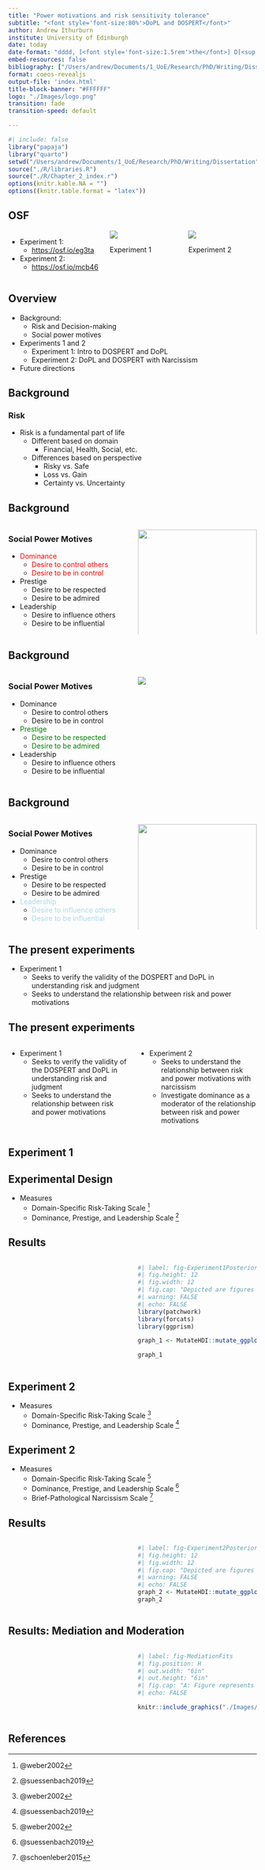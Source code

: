 ```yaml
---
title: "Power motivations and risk sensitivity tolerance"
subtitle: "<font style='font-size:80%'>DoPL and DOSPERT</font>"
author: Andrew Ithurburn
institute: University of Edinburgh
date: today
date-format: "dddd, [<font style='font-size:1.5rem'>the</font>] D[<sup style='font-size:65%;font-style:italic;'>th</sup>] [<font style='font-size:1.5rem'>of</font>] MMMM, YYYY"
embed-resources: false
bibliography: ["/Users/andrew/Documents/1_UoE/Research/PhD/Writing/Dissertation/References/references.bib"]
format: coeos-revealjs
output-file: 'index.html'
title-block-banner: "#FFFFFF"
logo: "./Images/logo.png"
transition: fade
transition-speed: default

---
```


```r
#| include: false
library("papaja")
library("quarto")
setwd("/Users/andrew/Documents/1_UoE/Research/PhD/Writing/Dissertation")
source("./R/libraries.R")
source("./R/Chapter_2_index.r")
options(knitr.kable.NA = "")
options((knitr.table.format = "latex"))
```


## OSF {.smaller auto-animate="true"}
:::: {.columns}

::: {.column width=40%}
- Experiment 1: 
   - <u> [https://osf.io/eg3ta](http://osf.io/eg3ta) </u>

- Experiment 2:
   - <u> [https://osf.io/mcb46](https://osf.io/mcb46) </u>
:::

::: {.column width=30%}
<a href = 'https://osf.io/eg3ta'>
<img src='./Images/OSF_1.jpeg'  border = '0' class = 'jpeg-image'>
</a>
<p class = 'caption'>Experiment 1</p>
:::

::: {.column width=30%}
<a href = 'https://osf.io/mcb46'>
<img src='./Images/OSF_1.jpeg' border = '0' class = 'jpeg-image'>
</a>
<p class = 'caption'> Experiment 2</p>
:::

::::

## Overview {.smaller auto-animate="true"}

- Background:
   - Risk and Decision-making
   - Social power motives
- Experiments 1 and 2
   - Experiment 1: Intro to DOSPERT and DoPL
   - Experiment 2: DoPL and DOSPERT with Narcissism
- Future directions


## Background {.smaller auto-animate="true"}

### Risk

- Risk is a fundamental part of life
   - Different based on domain
      - Financial, Health, Social, etc.
   - Differences based on perspective
      - Risky vs. Safe
      - Loss vs. Gain
      - Certainty vs. Uncertainty

## Background {.smaller auto-animate="true"}

:::: {.columns}

::: {.column width=50%}

### Social Power Motives
- <font style = "color: red">Dominance</font>
   - <font style = "color: red">Desire to control others</font>
   - <font style = "color: red">Desire to be in control</font>
- Prestige
   - Desire to be respected
   - Desire to be admired
- Leadership
   - Desire to influence others
   - Desire to be influential 

:::

::: {.column width=50%}

<img src = "./Images/SDHeader_A.png" width = "100%" height = "100%" class = "jpeg-image">

:::

::::

## Background {.smaller}

:::: {.columns}
::: {.column width=50%}
### Social Power Motives
- Dominance
   - Desire to control others
   - Desire to be in control
- <font style = "color: green">Prestige</font>
   - <font style = "color: green">Desire to be respected</font>
   - <font style = "color: green">Desire to be admired</font>
- Leadership
   - Desire to influence others
   - Desire to be influential 
:::
::: {.column width=50%}

<img src = "./Images/Prestige.png" width = "auto" height = "auto" >

:::

::::

## Background {.smaller}

:::: {.columns}

::: {.column width=50%}

### Social Power Motives
- Dominance
   - Desire to control others
   - Desire to be in control
- Prestige
   - Desire to be respected
   - Desire to be admired
- <font style = "color: #add8e6">Leadership</font>
   - <font style = "color: #add8e6">Desire to influence others</font>
   - <font style = "color: #add8e6">Desire to be influential</font>
:::
::: {.column width=50%}
<img src = "./Images/Leadership.jpeg" width = "100%" height = "100%" class = "jpeg-image">

:::
::::

## The present experiments {.smaller}

- Experiment 1
   - Seeks to verify the validity of the DOSPERT and DoPL in understanding risk and judgment
   - Seeks to understand the relationship between risk and power motivations

## The present experiments {.smaller auto-animate="true"}

:::: {.columns}

::: {.column width=50%}
- Experiment 1
   - Seeks to verify the validity of the DOSPERT and DoPL in understanding risk and judgment
   - Seeks to understand the relationship between risk and power motivations
:::
::: {.column width=50%}
- Experiment 2
   - Seeks to understand the relationship between risk and power motivations with narcissism
   - Investigate dominance as a moderator of the relationship between risk and power motivations
:::
::::

## Experiment 1 {.smaller auto-animate="true"}

## Experimental Design {.smaller auto-animate="true"}

- Measures
   - Domain-Specific Risk-Taking Scale ^[@weber2002]
   - Dominance, Prestige, and Leadership Scale ^[@suessenbach2019]

## Results {.smaller auto-animate="true"}

:::: {.columns}

::: {.column width=50%}



:::


::: {.column width=50%}

```r
#| label: fig-Experiment1PosteriorEffectSizes
#| fig.height: 12
#| fig.width: 12
#| fig.cap: "Depicted are figures for the Experiment posterior effect sizes for experiment 1."
#| warning: FALSE
#| echo: FALSE
library(patchwork)
library(forcats)
library(ggprism)

graph_1 <- MutateHDI::mutate_ggplot(dataframe = m4_exp_1, regexPairs = c("b_DOSPERTPerceptionz", "b_DOSPERTBenefitz", "b_DOSPERTLikelihoodz"), labels = c("Age", "Gender", "Leadership", "Prestige", "Dominance", "Intercept"), limits = c("Age", "Gender", "Leadership", "Prestige", "Dominance", "Intercept"), plotTitle = "A: Experiment 1", showLegend = "Yes")

graph_1
```

:::
:::::

## Experiment 2 {.smaller auto-animate="true"}

- Measures
   - Domain-Specific Risk-Taking Scale ^[@weber2002]
   - Dominance, Prestige, and Leadership Scale ^[@suessenbach2019]

## Experiment 2 {.smaller auto-animate="true"}

- Measures
   - Domain-Specific Risk-Taking Scale ^[@weber2002]
   - Dominance, Prestige, and Leadership Scale ^[@suessenbach2019]
   - Brief-Pathological Narcissism Scale ^[@schoenleber2015]

## Results {.smaller auto-animate="true"}

:::: {.columns}

::: {.column width=50%}



:::


::: {.column width=50%}

```r
#| label: fig-Experiment2PosteriorEffectSizes
#| fig.height: 12
#| fig.width: 12
#| fig.cap: "Depicted are figures for the Experiment posterior effect sizes for experiment 2."
#| warning: FALSE
#| echo: FALSE
graph_2 <- MutateHDI::mutate_ggplot(dataframe = m2_exp_2, regexPairs = c("b_DOSPERTPerceptionz", "b_DOSPERTBenefitz", "b_DOSPERTLikelihoodz"), labels = c("Age", "Gender", "PNI", "Leadership", "Prestige", "Dominance", "Intercept"), limits = c("Age", "Gender", "PNI", "Leadership", "Prestige", "Dominance", "Intercept"), plotTitle = "B: Experiment 2", showLegend = "Yes")
graph_2
```
:::
:::::

## Results: Mediation and Moderation {.smaller auto-animate="true"}

:::: {.columns}

::: {.column width=50%}


:::

::: {.column width=50%}

```r
#| label: fig-MediationFits
#| fig.position: H
#| out.width: "6in"
#| out.height: "6in"
#| fig.cap: "A: Figure represents a mediation model with Narcissism as the central mediator in the model. The outcome variables being risk likelihood. \n B: Figure represents a mediation model with Narcissism and Dominance as the central mediators in a parallel model.The outcome variables being risk likelihood. \n C: Figure represents a mediation model with Narcissism and Dominance as the moderator in a serial model.The outcome variables being risk likelihood."
#| echo: FALSE

knitr::include_graphics("./Images/Mediation_fit_1.png")
```

:::

::::

## References {.smaller auto-animate="true"}

::: {#refs}
:::
